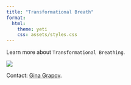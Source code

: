 ```yaml
---
title: "Transformational Breath"
format:
  html:
    theme: yeti
    css: assets/styles.css
---
```




Learn more about `Transformational Breathing`.

![](assets/imgs/background.png)


Contact: <a href="mailto:gina.grapov@gmail.com">Gina Grapov</a>.<br>
